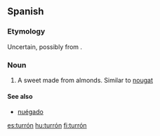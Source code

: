 {{wikipedia}}

==Spanish==

===Etymology===
Uncertain, possibly from {{etyl|ca|es}} {{term|torró|lang=ca}}.

===Noun===
{{es-noun-m|pl=turrones}}

# A sweet made from almonds. Similar to [[nougat]]

====See also====
*[[nuégado]] {{m}}

[[es:turrón]]
[[hu:turrón]]
[[fi:turrón]]